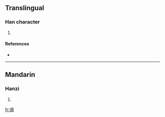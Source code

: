 {{see|僥}}
==Translingual==

===Han character===
{{Han char|rn=60|rad=彳|as=12|sn=15|four=|canj=竹人土土山 (HOGGU)}}

# {{defn|Han|sort=彳12}}

====References====
* {{Han ref|kx=0371.191|hdz=20841.131|uh=5FBA|ud=24506}}

----

==Mandarin==

===Hanzi===
{{cmn-hanzi|pin=[[jiǎo]] ([[jiao3]])|wg=chiao<sup>3</sup>}}

# {{defn|Mandarin}}

[[fr:徺]]